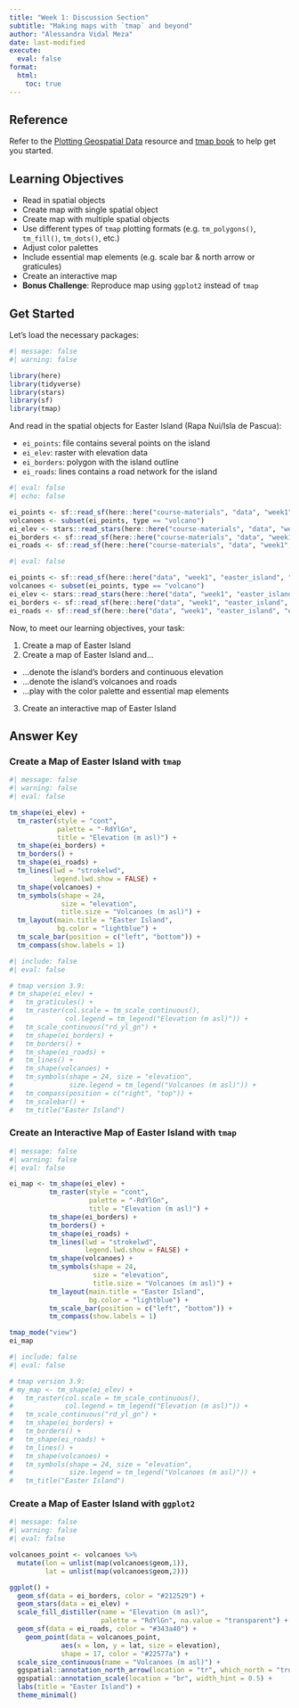 ```yaml
---
title: "Week 1: Discussion Section"
subtitle: "Making maps with `tmap` and beyond"
author: "Alessandra Vidal Meza"
date: last-modified
execute: 
  eval: false
format:
  html:
    toc: true
---
```


::: callout-tip
## Reference

Refer to the [Plotting Geospatial Data](./resources/plotting.qmd) resource and [tmap book](https://r-tmap.github.io/tmap-book/) to help get you started.
:::

## Learning Objectives

-   Read in spatial objects
-   Create map with single spatial object
-   Create map with multiple spatial objects
-   Use different types of `tmap` plotting formats (e.g. `tm_polygons()`, `tm_fill()`, `tm_dots()`, etc.)
-   Adjust color palettes
-   Include essential map elements (e.g. scale bar & north arrow or graticules)
-   Create an interactive map
-   **Bonus Challenge**: Reproduce map using `ggplot2` instead of `tmap`

## Get Started

Let's load the necessary packages:

```r
#| message: false
#| warning: false

library(here)
library(tidyverse)
library(stars)
library(sf)
library(tmap)
```

And read in the spatial objects for Easter Island (Rapa Nui/Isla de Pascua):

-   `ei_points`: file contains several points on the island
-   `ei_elev`: raster with elevation data
-   `ei_borders`: polygon with the island outline
-   `ei_roads`: lines contains a road network for the island

```r
#| eval: false
#| echo: false

ei_points <- sf::read_sf(here::here("course-materials", "data", "week1", "easter_island", "ei_points.gpkg"))
volcanoes <- subset(ei_points, type == "volcano")
ei_elev <- stars::read_stars(here::here("course-materials", "data", "week1", "easter_island", "ei_elev.tif"))
ei_borders <- sf::read_sf(here::here("course-materials", "data", "week1", "easter_island", "ei_border.gpkg"))
ei_roads <- sf::read_sf(here::here("course-materials", "data", "week1", "easter_island", "ei_roads.gpkg"))
```

```r
#| eval: false

ei_points <- sf::read_sf(here::here("data", "week1", "easter_island", "ei_points.gpkg"))
volcanoes <- subset(ei_points, type == "volcano")
ei_elev <- stars::read_stars(here::here("data", "week1", "easter_island", "ei_elev.tif"))
ei_borders <- sf::read_sf(here::here("data", "week1", "easter_island", "ei_border.gpkg"))
ei_roads <- sf::read_sf(here::here("data", "week1", "easter_island", "ei_roads.gpkg"))
```

Now, to meet our learning objectives, your task:

1.  Create a map of Easter Island
2.  Create a map of Easter Island and...

-   ...denote the island's borders and continuous elevation
-   ...denote the island's volcanoes and roads
-   ...play with the color palette and essential map elements

3.  Create an interactive map of Easter Island

## Answer Key

### Create a Map of Easter Island with `tmap`
```r
#| message: false
#| warning: false
#| eval: false

tm_shape(ei_elev) +
  tm_raster(style = "cont",
            palette = "-RdYlGn",
            title = "Elevation (m asl)") +
  tm_shape(ei_borders) + 
  tm_borders() +
  tm_shape(ei_roads) + 
  tm_lines(lwd = "strokelwd", 
           legend.lwd.show = FALSE) +
  tm_shape(volcanoes) +
  tm_symbols(shape = 24, 
             size = "elevation",
             title.size = "Volcanoes (m asl)") +
  tm_layout(main.title = "Easter Island",
            bg.color = "lightblue") +
  tm_scale_bar(position = c("left", "bottom")) +
  tm_compass(show.labels = 1)
```

```r
#| include: false
#| eval: false

# tmap version 3.9:
# tm_shape(ei_elev) +
#   tm_graticules() +
#   tm_raster(col.scale = tm_scale_continuous(),
#             col.legend = tm_legend("Elevation (m asl)")) +
#   tm_scale_continuous("rd_yl_gn") +
#   tm_shape(ei_borders) + 
#   tm_borders() +
#   tm_shape(ei_roads) +
#   tm_lines() +
#   tm_shape(volcanoes) +
#   tm_symbols(shape = 24, size = "elevation", 
#              size.legend = tm_legend("Volcanoes (m asl)")) +
#   tm_compass(position = c("right", "top")) +
#   tm_scalebar() +
#   tm_title("Easter Island")
```

### Create an Interactive Map of Easter Island with `tmap`
```r
#| message: false
#| warning: false
#| eval: false

ei_map <- tm_shape(ei_elev) +
          tm_raster(style = "cont",
                    palette = "-RdYlGn",
                    title = "Elevation (m asl)") +
          tm_shape(ei_borders) + 
          tm_borders() +
          tm_shape(ei_roads) + 
          tm_lines(lwd = "strokelwd", 
                   legend.lwd.show = FALSE) +
          tm_shape(volcanoes) +
          tm_symbols(shape = 24, 
                     size = "elevation",
                     title.size = "Volcanoes (m asl)") +
          tm_layout(main.title = "Easter Island",
                    bg.color = "lightblue") +
          tm_scale_bar(position = c("left", "bottom")) +
          tm_compass(show.labels = 1)

tmap_mode("view")
ei_map
```

```r
#| include: false
#| eval: false

# tmap version 3.9:
# my_map <- tm_shape(ei_elev) +
#   tm_raster(col.scale = tm_scale_continuous(),
#             col.legend = tm_legend("Elevation (m asl)")) +
#   tm_scale_continuous("rd_yl_gn") +
#   tm_shape(ei_borders) + 
#   tm_borders() +
#   tm_shape(ei_roads) +
#   tm_lines() +
#   tm_shape(volcanoes) +
#   tm_symbols(shape = 24, size = "elevation", 
#              size.legend = tm_legend("Volcanoes (m asl)")) +
#   tm_title("Easter Island")
```

### Create a Map of Easter Island with `ggplot2`
```r
#| message: false
#| warning: false
#| eval: false

volcanoes_point <- volcanoes %>%
  mutate(lon = unlist(map(volcanoes$geom,1)),
         lat = unlist(map(volcanoes$geom,2)))

ggplot() +
  geom_sf(data = ei_borders, color = "#212529") +
  geom_stars(data = ei_elev) +
  scale_fill_distiller(name = "Elevation (m asl)",
                       palette = "RdYlGn", na.value = "transparent") +
  geom_sf(data = ei_roads, color = "#343a40") +
    geom_point(data = volcanoes_point, 
             aes(x = lon, y = lat, size = elevation), 
             shape = 17, color = "#22577a") +
  scale_size_continuous(name = "Volcanoes (m asl)") +
  ggspatial::annotation_north_arrow(location = "tr", which_north = "true") +
  ggspatial::annotation_scale(location = "br", width_hint = 0.5) +
  labs(title = "Easter Island") +
  theme_minimal()
```


